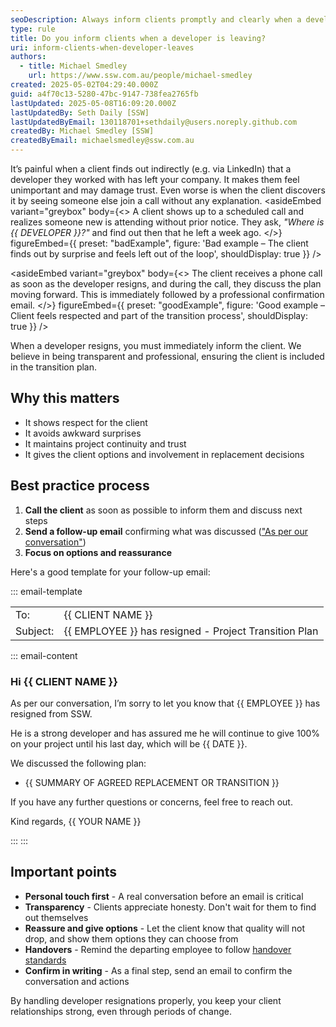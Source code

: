 ```yaml
---
seoDescription: Always inform clients promptly and clearly when a developer leaves, ensuring transparency and maintaining trust.
type: rule
title: Do you inform clients when a developer is leaving?
uri: inform-clients-when-developer-leaves
authors:
  - title: Michael Smedley
    url: https://www.ssw.com.au/people/michael-smedley
created: 2025-05-02T04:29:40.000Z
guid: a4f70c13-5280-47bc-9147-738fea2765fb
lastUpdated: 2025-05-08T16:09:20.000Z
lastUpdatedBy: Seth Daily [SSW]
lastUpdatedByEmail: 130118701+sethdaily@users.noreply.github.com
createdBy: Michael Smedley [SSW]
createdByEmail: michaelsmedley@ssw.com.au
---
```


It’s painful when a client finds out indirectly (e.g. via LinkedIn) that a developer they worked with has left your company. It makes them feel unimportant and may damage trust. Even worse is when the client discovers it by seeing someone else join a call without any explanation.
<asideEmbed
  variant="greybox"
  body={<>
    A client shows up to a scheduled call and realizes someone new is attending without prior notice. They ask, _"Where is &#123;&#123; DEVELOPER &#125;&#125;?"_ and find out then that he left a week ago.
  </>}
  figureEmbed={{
    preset: "badExample",
    figure: 'Bad example – The client finds out by surprise and feels left out of the loop',
    shouldDisplay: true
  }}
/>

<asideEmbed
  variant="greybox"
  body={<>
    The client receives a phone call as soon as the developer resigns, and during the call, they discuss the plan moving forward. This is immediately followed by a professional confirmation email.
  </>}
  figureEmbed={{
    preset: "goodExample",
    figure: 'Good example – Client feels respected and part of the transition process',
    shouldDisplay: true
  }}
/>

When a developer resigns, you must immediately inform the client. We believe in being transparent and professional, ensuring the client is included in the transition plan.

## Why this matters

* It shows respect for the client
* It avoids awkward surprises
* It maintains project continuity and trust
* It gives the client options and involvement in replacement decisions

## Best practice process

1. **Call the client** as soon as possible to inform them and discuss next steps
2. **Send a follow-up email** confirming what was discussed (["As per our conversation"](/as-per-our-conversation-emails))
3. **Focus on options and reassurance**

Here's a good template for your follow-up email:

::: email-template

|          |     |
| -------- | --- |
| To:      | &#123;&#123; CLIENT NAME &#125;&#125; |
| Subject: | &#123;&#123; EMPLOYEE &#125;&#125; has resigned - Project Transition Plan |
::: email-content

### Hi &#123;&#123; CLIENT NAME &#125;&#125;

As per our conversation, I’m sorry to let you know that &#123;&#123; EMPLOYEE &#125;&#125; has resigned from SSW.

He is a strong developer and has assured me he will continue to give 100% on your project until his last day, which will be &#123;&#123; DATE &#125;&#125;.

We discussed the following plan:
* &#123;&#123; SUMMARY OF AGREED REPLACEMENT OR TRANSITION &#125;&#125;

If you have any further questions or concerns, feel free to reach out.

Kind regards,
&#123;&#123; YOUR NAME &#125;&#125;

:::
:::

## Important points

* **Personal touch first** - A real conversation before an email is critical
* **Transparency** - Clients appreciate honesty. Don't wait for them to find out themselves
* **Reassure and give options** - Let the client know that quality will not drop, and show them options they can choose from
* **Handovers** - Remind the departing employee to follow [handover standards](/hand-over-projects)
* **Confirm in writing** - As a final step, send an email to confirm the conversation and actions

By handling developer resignations properly, you keep your client relationships strong, even through periods of change.
